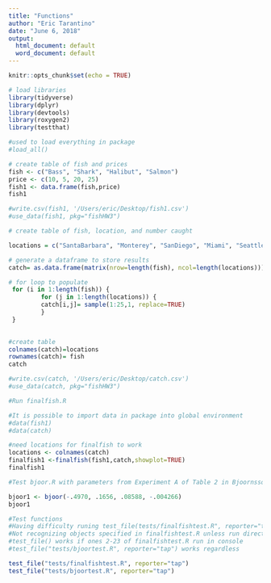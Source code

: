 ```yaml
---
title: "Functions"
author: "Eric Tarantino"
date: "June 6, 2018"
output:
  html_document: default
  word_document: default
---
```


```r
knitr::opts_chunk$set(echo = TRUE)
```

```r
# load libraries
library(tidyverse)
library(dplyr)
library(devtools)
library(roxygen2)
library(testthat)

#used to load everything in package
#load_all()
```

```r
# create table of fish and prices
fish <- c("Bass", "Shark", "Halibut", "Salmon")
price <- c(10, 5, 20, 25)
fish1 <- data.frame(fish,price)
fish1

#write.csv(fish1, '/Users/eric/Desktop/fish1.csv')
#use_data(fish1, pkg="fishHW3")
```

```r
# create table of fish, location, and number caught

locations = c("SantaBarbara", "Monterey", "SanDiego", "Miami", "Seattle")

# generate a dataframe to store results
catch= as.data.frame(matrix(nrow=length(fish), ncol=length(locations)))

# for loop to populate
 for (i in 1:length(fish)) {
         for (j in 1:length(locations)) {
         catch[i,j]= sample(1:25,1, replace=TRUE)
         }
 }

 
#create table
colnames(catch)=locations
rownames(catch)= fish
catch

#write.csv(catch, '/Users/eric/Desktop/catch.csv')
#use_data(catch, pkg="fishHW3")
```


```r
#Run finalfish.R

#It is possible to import data in package into global environment 
#data(fish1)
#data(catch)

#need locations for finalfish to work
locations <- colnames(catch)
finalfish1 <-finalfish(fish1,catch,showplot=TRUE)
finalfish1

```


```r
#Test bjoor.R with parameters from Experiment A of Table 2 in Bjoornsson et al., 2007

bjoor1 <- bjoor(-.4970, .1656, .08588, -.004266)
bjoor1

```

```r
#Test functions
#Having difficulty runing test_file(tests/finalfishtest.R", reporter="tap")
#Not recognizing objects specified in finalfishtest.R unless run directly in console
#test_file() works if ones 2-23 of finalfishtest.R run in console
#test_file("tests/bjoortest.R", reporter="tap") works regardless

test_file("tests/finalfishtest.R", reporter="tap")
test_file("tests/bjoortest.R", reporter="tap")

```
